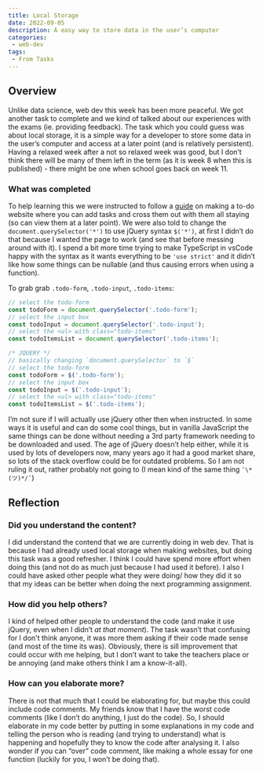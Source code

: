 ```yaml
---
title: Local Storage
date: 2022-09-05
description: A easy way to store data in the user’s computer
categories:
 - web-dev
tags:
 - From Tasks
---
```


## Overview

Unlike data science, web dev this week has been more peaceful. We got another task to complete and we kind of talked about our experiences with the exams (ie. providing feedback). The task which you could guess was about local storage, it is a simple way for a developer to store some data in the user’s computer and access at a later point (and is relatively persistent). Having a relaxed week after a not so relaxed week was good, but I don’t think there will be many of them left in the term (as it is week 8 when this is published) - there might be one when school goes back on week 11.

### What was completed

To help learning this we were instructed to follow a [guide](https://thecodingpie.medium.com/how-to-build-a-todo-list-app-with-javascript-and-local-storage-a884f4ea3ec) on making a to-do website where you can add tasks and cross them out with them all staying (so can view them at a later point).  We were also told to change the `document.querySelector('*')` to use jQuery syntax `$('*')`, at first I didn’t do that because I wanted the page to work (and see that before messing around with it). I spend a bit more time trying to make TypeScript in vsCode happy with the syntax as it wants everything to be `'use strict'` and it didn’t like how some things can be nullable (and thus causing errors when using a function).

To grab grab `.todo-form`, `.todo-input`, `.todo-items`:

```jsx
// select the todo-form
const todoForm = document.querySelector('.todo-form');
// select the input box
const todoInput = document.querySelector('.todo-input');
// select the <ul> with class="todo-items"
const todoItemsList = document.querySelector('.todo-items');

/* JQUERY */
// basically changing `document.querySelector` to `$`
// select the todo-form
const todoForm = $('.todo-form');
// select the input box
const todoInput = $('.todo-input');
// select the <ul> with class="todo-items"
const todoItemsList = $('.todo-items');
```

I’m not sure if I will actually use jQuery other then when instructed. In some ways it is useful and can do some cool things, but in vanilla JavaScript the same things can be done without needing a 3rd party framework needing to be downloaded and used. The age of jQuery doesn’t help either, while it is used by lots of developers now, many years ago it had a good market share, so lots of the stack overflow could be for outdated problems. So I am not ruling it out, rather probably not going to (I mean kind of the same thing `¯\*(ツ)*/¯`)

## Reflection

### Did you understand the content?

I did understand the contend that we are currently doing in web dev. That is because I had already used local storage when making websites, but doing this task was a good refresher. I think I could have spend more effort when doing this (and not do as much just because I had used it before). I also I could have asked other people what they were doing/ how they did it so that my ideas can be better when doing the next programming assignment.

### How did you help others?

I kind of helped other people to understand the code (and make it use jQuery, even when I didn’t *at that moment*). The task wasn’t that confusing for I don't think anyone, it was more them asking if their code made sense (and most of the time its was). Obviously, there is sill improvement that could occur with me helping, but I don’t want to take the teachers place or be annoying (and make others think I am a know-it-all).

### How can you elaborate more?

There is not that much that I could be elaborating for, but maybe this could include code comments. My friends know that I have the worst code comments (like I don’t do anything, I just do the code). So, I should elaborate in my code better by putting in some explanations in my code and telling the person who is reading (and trying to understand) what is happening and hopefully they to know the code after analysing it. I also wonder if you can “over” code comment, like making a whole essay for one function (luckily for you, I won’t be doing that).
